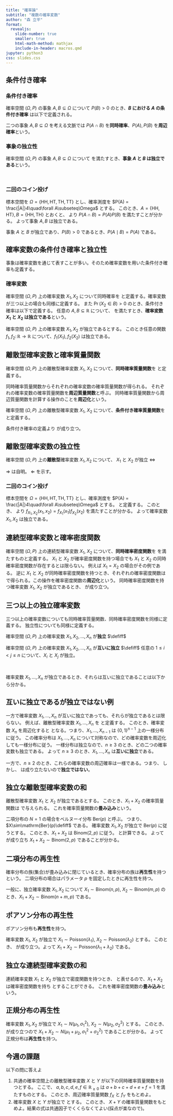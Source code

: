 ```yaml
---
title: "確率論"
subtitle: "複数の確率変数"
author: "森 立平"
format:
  revealjs:
    slide-number: true
    smaller: true
    html-math-method: mathjax
    include-in-header: macros.qmd
jupyter: python3
css: slides.css
---
```


## 条件付き確率

::: {#def-cond}
### 条件付き確率

   確率空間 $(\Omega,\,P)$ の事象 $A,B\subseteq\Omega$ について
   $P(B)> 0$ のとき、**$B$ における $A$ の条件付き確率** は以下で定義される。
   \begin{align*}
   P(A\mid B) &\coloneqq \frac{P(A\cap B)}{P(B)}.
   \end{align*}
:::

二つの事象 $A,B\subseteq\Omega$ を考える文脈では $P(A\cap B)$ を**同時確率**、$P(A),\,P(B)$ を**周辺確率**という。

::: {#def-ind}
### 事象の独立性

確率空間 $(\Omega,\,P)$ の事象 $A,B\subseteq\Omega$ について
\begin{align*}
P(A\cap B) &= P(A) P(B)
\end{align*}
を満たすとき、**事象 $A$ と $B$ は独立である**という。
:::

<br>

::: {#exm-ind}
### 二回のコイン投げ
標本空間を $\Omega = \{\mathrm{HH},\mathrm{HT},\mathrm{TH},\mathrm{TT}\}$ とし、確率測度を $P(A) = \frac{|A|}4\quad\forall A\subseteq\Omega$ とする。
このとき、$A=\{\mathrm{HH},\mathrm{HT}\},\,B=\{\mathrm{HH},\mathrm{TH}\}$ とおくと、
\begin{align*}
P(A\cap B) &= \frac14,&P(A)&=P(B)=\frac12
\end{align*}
より $P(A\cap B) = P(A)P(B)$ を満たすことが分かる。
よって事象 $A,\,B$ は独立である。
:::

事象 $A$ と $B$ が独立であり、$P(B)>0$ であるとき、$P(A\mid B)=P(A)$ である。

## 確率変数の条件付き確率と独立性
事象は確率変数を通じて表すことが多い。そのため確率変数を用いた条件付き確率も定義する。

::: {#def-cond-rv}
### 確率変数
確率空間 $(\Omega,\,P)$ 上の確率変数 $X_1, X_2$ について同時確率を
\begin{align*}
\Pr(X_1\in A,\,X_2\in B) &\coloneqq P(\{\omega\in\Omega\mid X_1(\omega)\in A\}\cap\{\omega\in\Omega\mid X_2(\omega)\in B\}\})\quad\forall A,B\subseteq\mathbb{R}
\end{align*}
と定義する。確率変数が三つ以上の場合も同様に定義する。
また $\Pr(X_2\in B)>0$ のとき、条件付き確率は以下で定義する。
\begin{align*}
\Pr(X_1\in A\mid X_2\in B) &\coloneqq P(\{\omega\in\Omega\mid X_1(\omega)\in A\}\mid\{\omega\in\Omega\mid X_2(\omega)\in B\}\})\\
&=\frac{\Pr(X_1\in A, X_2\in B)}{\Pr(X_2\in B)}\qquad\forall A,B\subseteq\mathbb{R}.
\end{align*}
任意の $A,B\subseteq\mathbb{R}$ について、
\begin{align*}
\Pr(X_1\in A,\,X_2\in B)  &= \Pr(X_1\in A)\Pr(X_2\in B)
\end{align*}
を満たすとき、**確率変数 $X_1$ と $X_2$ は独立である**という。
:::

::: {#lem-ind-func}
確率空間 $(\Omega,\,P)$ 上の確率変数 $X_1, X_2$ が独立であるとする。
このとき任意の関数 $f_1,\,f_2\colon\mathbb{R}\to\mathbb{R}$ について、$f_1(X_1),\,f_2(X_2)$ は独立である。
:::
::: {.proof}
\begin{align*}
\Pr(f_1(X_1)\in A,\,f_2(X_2)\in B) &=
\Pr(X_1\in f_1^{-1}(A),\,X_2\in f_2^{-1}(B))\\
&=\Pr(X_1\in f_1^{-1}(A))\Pr(X_2\in f_2^{-1}(B))\\
&=\Pr(f_1(X_1)\in A)\Pr(f_2(X_2)\in B).
\end{align*}
:::

## 離散型確率変数と確率質量関数

::: {#def-joint-mass}
確率空間 $(\Omega,\,P)$ 上の離散型確率変数 $X_1$, $X_2$ について、**同時確率質量関数**を
\begin{align*}
f_{X_1,\,X_2}(x_1,x_2) &\coloneqq \Pr(X_1=x_1,\,X_2=x_2)\\
\end{align*}
と定義する。
:::
同時確率質量関数からそれぞれの確率変数の確率質量関数が得られる。
\begin{align*}
f_{X_1}(x_1) &= \sum_{x_2} f_{X_1,\, X_2}(x_1, x_2),&
f_{X_2}(x_2) &= \sum_{x_1} f_{X_1,\, X_2}(x_1, x_2)
\end{align*}
それぞれの確率変数の確率質量関数を**周辺質量関数**と呼ぶ。
同時確率質量関数から周辺質量関数を計算する操作のことを**周辺化**という。

::: {#def-joint-mass}
確率空間 $(\Omega,\,P)$ 上の離散型確率変数 $X_1$, $X_2$ について、**条件付き確率質量関数**を
\begin{align*}
f_{X_1\mid X_2}(x_1\mid x_2) &\coloneqq \Pr(X_1=x_1\mid X_2=x_2)
\end{align*}
と定義する。
:::
条件付き確率の定義より
\begin{align*}
f_{X_1,\,X_2}(x_1,x_2) &= f_{X_1\mid X_2}(x_1\mid x_2) f_{X_2}(x_2)
\end{align*}
が成り立つ。

## 離散型確率変数の独立性

::: {#lem-cond}
確率空間 $(\Omega,\,P)$ 上の**離散型**確率変数 $X_1, X_2$ について、
$X_1$ と $X_2$ が独立 $\iff$
\begin{align*}
f_{X_1,\,X_2}(x_1,x_2) &= f_{X_1}(x_1) f_{X_2}(x_2)
&\forall x_1\in\mathrm{Image}(X_1),x_2\in\mathrm{Image}(X_2).
\end{align*}
:::
::: {.proof}
$\Longrightarrow$ は自明。
$\Longleftarrow$ を示す。
\begin{align*}
\Pr(X_1\in A,\,X_2\in B)  &= \sum_{x_1\in A}\sum_{x_2\in B} \Pr(X_1=x_1,\,X_2=x_2)\\
&= \sum_{x_1\in A}\sum_{x_2\in B} \Pr(X_1=x_1)\Pr(X_2=x_2)\\
&= \Pr(X_1\in A)\Pr(X_2\in B)
\end{align*}
:::

::: {#exm-ind-rv}
### 二回のコイン投げ
標本空間を $\Omega = \{\mathrm{HH},\mathrm{HT},\mathrm{TH},\mathrm{TT}\}$ とし、確率測度を $P(A) = \frac{|A|}4\quad\forall A\subseteq\Omega$ とする。
\begin{align*}
X_1(\mathrm{HH})&=X_1(\mathrm{HT}) = 1,&
X_1(\mathrm{TH})&=X_1(\mathrm{TT}) = 0\\
X_2(\mathrm{HH})&=X_2(\mathrm{TH}) = 1,&
X_2(\mathrm{HT})&=X_2(\mathrm{TT}) = 0
\end{align*}
と定義する。
このとき、
\begin{align*}
f_{X_1,\,X_2}(x_1,\,x_2) &= \frac14,&
f_{X_1}(x_1)=f_{X_2}(x_2)&=\frac12\qquad\forall x_1,x_2\in\{0,1\}
\end{align*}
より $f_{X_1,\,X_2}(x_1,\,x_2) = f_{X_1}(x_1)f_{X_2}(x_2)$ を満たすことが分かる。
よって確率変数 $X_1,\,X_2$ は独立である。
:::

## 連続型確率変数と確率密度関数
確率空間 $(\Omega,\,P)$ 上の連続型確率変数 $X_1$, $X_2$ について、**同時確率密度関数**を
\begin{align*}
%\Pr(\begin{bmatrix}X_1,\,X_2\end{bmatrix}\in A) &= \int_A f_{X_1,\,X_2}(x_1,x_2)\mathrm{d}x_1\mathrm{d}x_2
\Pr(X_1\in A,\,X_2\in B) &= \int_A\left(\int_B f_{X_1,\,X_2}(x_1,x_2)\mathrm{d}x_2\right)\mathrm{d}x_1
\end{align*}
を満たすものと定義する。
$X_1$ と $X_2$ が確率密度関数を持つ場合でも $X_1$ と $X_2$ の同時確率密度関数が存在するとは限らない。
例えば $X_1=X_2$ の場合がその例である。
逆に $X_1$ と $X_2$ が同時確率密度関数を持つとき、それぞれの確率密度関数は
\begin{align*}
f_{X_1}(x_1) &= \int_{-\infty}^\infty f_{X_1,\,X_2}(x_1,x_2)\mathrm{d}x_2\\
f_{X_2}(x_2) &= \int_{-\infty}^\infty f_{X_1,\,X_2}(x_1,x_2)\mathrm{d}x_1
\end{align*}
で得られる。この操作を確率密度関数の**周辺化**という。
同時確率密度関数を持つ確率変数 $X_1$, $X_2$ が独立であるとき、
\begin{align*}
f_{X_1,\,X_2}(x_1,x_2) &= f_{X_1}(x_1) f_{X_2}(x_2)
\end{align*}
が成り立つ。

## 三つ以上の独立確率変数
三つ以上の確率変数についても同時確率質量関数、同時確率密度関数を同様に定義する。
独立性についても同様に定義する。

::: {#def-ind-rvs}
確率空間 $(\Omega,\,P)$ 上の確率変数 $X_1, X_2,\dotsc, X_n$ が**独立** $\defiff$
\begin{align*}
\Pr(X_1\in A_1,\dotsc, X_n\in A_n) &= \prod_{k=1}^n \Pr(X_k\in A_k)\qquad\forall A_1,\dotsc,A_n\subseteq\mathbb{R}.
\end{align*}
:::

::: {#def-ind-rvs}
確率空間 $(\Omega,\,P)$ 上の確率変数 $X_1, X_2,\dotsc, X_n$ が**互いに独立** $\defiff$
任意の $1\le i< j\le n$ について、$X_i$ と $X_j$ が独立。
:::

<br>

確率変数 $X_1,\dotsc,X_n$ が独立であるとき、それらは互いに独立であることは以下から分かる。
\begin{align*}
\Pr(X_1\in A,\, X_2\in B) &= \Pr(X_1\in A,\, X_2\in B,\, X_3\in\mathbb{R},\dotsc, X_n\in\mathbb{R})\\
&= \Pr(X_1\in A)\Pr(X_2\in B) \prod_{k=3}^n \Pr(X_k\in\mathbb{R})\\
&= \Pr(X_1\in A)\Pr(X_2\in B).
\end{align*}


## 互いに独立であるが独立ではない例

一方で確率変数 $X_1,\dotsc,X_n$ が互いに独立であっても、それらが独立であるとは限らない。
例えば、離散型確率変数 $X_1,\dotsc,X_n$ を
\begin{align*}
f_{X_1,\dotsc,X_n}(x_1,\dotsc,x_n)&=\begin{cases}
\frac1{2^{n-1}}&\text{if } \sum_{k=1}^n x_k \text{ is even}\\
0&\text{otherwise}
\end{cases}&
\forall x_1,\dotsc,x_n\in\{0,1\}
\end{align*}
と定義する。
このとき、確率変数 $X_n$ を周辺化すると
\begin{align*}
f_{X_1,\dotsc,X_{n-1}}(x_1,\dotsc,x_{n-1})&=
f_{X_1,\dotsc,X_n}(x_1,\dotsc,x_{n-1},0)+ f_{X_1,\dotsc,X_n}(x_1,\dotsc,x_{n-1},1)
=\frac1{2^{n-1}}
\end{align*}
となる。つまり、$X_1,\dotsc,X_{n-1}$ は $\{0,1\}^{n-1}$ 上の一様分布に従う。
この確率分布は $X_1,\dotsc,X_n$ について対称なので、どの確率変数を周辺化しても一様分布に従う。
一様分布は独立なので、$n\ge 3$ のとき、どの二つの確率変数も独立である。
よって $n\ge 3$ のとき、$X_1,\dotsc,X_n$ は**互いに独立**である。

一方で、$n\ge 2$ のとき、これらの確率変数の周辺確率は一様である。つまり、
\begin{align*}
f_{X_k}(0) &= f_{X_k}(1) = \frac12\qquad\forall k=1,2,\dotsc,n.
\end{align*}
しかし、
\begin{align*}
f_{X_1,\dotsc,X_n}(x_1,\dotsc,x_n)&=\prod_{k=1}^n f_{X_k}(x_k)\qquad\forall x_1,\dotsc,x_n\in\{0,1\}
\end{align*}
は成り立たないので**独立ではない**。


## 独立な離散型確率変数の和

離散型確率変数 $X_1$ と $X_2$ が独立であるとする。
このとき、$X_1+X_2$ の確率質量関数は
\begin{align*}
f_{X_1+X_2}(x) &= \sum_z f_{X_1}(z)f_{X_2}(x-z)
\end{align*}
で与えられる。
これを確率質量関数の**畳み込み**という。

::: {#exm-ber}
二項分布の $N=1$ の場合をベルヌーイ分布 $\mathrm{Ber}(p)$ と呼ぶ。
つまり、$X\sim\mathrm{Ber}(p)\defiff$
\begin{align*}
\Pr(X=0) &= 1-p,& \Pr(X=1) &= p
\end{align*}
である。
確率変数 $X_1,X_2$ が独立で $\mathrm{Ber}(p)$ に従うとする。
このとき、$X_1+X_2$ は $\mathrm{Binom}(2, p)$ に従う。
\begin{align*}
\Pr(X_1+X_2 = 0) &= \Pr(X_1=0,\,X_2=0)
= \Pr(X_1=0)\Pr(X_2=0) = (1-p)^2\\
\Pr(X_1+X_2 = 1) &= \Pr(X_1=0,\,X_2=1) + \Pr(X_1=1,\,X_2=0)\\
&=  \Pr(X_1=0)\Pr(X_2=1) + \Pr(X_1=1)\Pr(X_2=0)\\
&= 2p(1-p)\\
\Pr(X_1+X_2 = 2) &= \Pr(X_1=1,\,X_2=1)
= \Pr(X_1=1)\Pr(X_2=1) = p^2
\end{align*}
と計算できる。
よって
\begin{align*}
\Pr(X_1+X_2 = k) &= \binom{2}{k} p^k(1-p)^{2-k}
\end{align*}
が成り立ち $X_1+X_2\sim\mathrm{Binom}(2, p)$ であることが分かる。
:::

## 二項分布の再生性

確率分布の族(集合)が畳み込みに閉じているとき、確率分布の族は**再生性**を持つという。
二項分布の場合はパラメータ $p$ を固定したときに再生性を持つ。

::: {#exm-binom}
一般に、独立確率変数 $X_1,\,X_2$ について $X_1\sim\mathrm{Binom}(n, p)$, $X_2\sim\mathrm{Binom}(m, p)$ のとき、$X_1+X_2\sim\mathrm{Binom}(n+m,p)$ である。
\begin{align*}
\Pr(X_1+X_2 = k) &= \sum_{\ell\ge 0} \Pr(X_1 = \ell) \Pr(X_2 = k-\ell)\\
&= \sum_{\ell\ge 0} \binom{n}{\ell} p^\ell(1-p)^{n-\ell} \binom{m}{k-\ell} p^{k-\ell}(1-p)^{m-k+\ell}\\
&= \left(\sum_{\ell= 0}^k \binom{n}{\ell} \binom{m}{k-\ell}\right) p^k(1-p)^{n+m-k}\\
&= \binom{n+m}{k} p^k(1-p)^{n+m-k}.
\end{align*}

:::

## ポアソン分布の再生性

ポアソン分布も**再生性**を持つ。

::: {#exm-poisson}
確率変数 $X_1$, $X_2$ が独立で $X_1\sim\mathrm{Poisson}(\lambda_1)$, $X_2\sim\mathrm{Poisson}(\lambda_2)$ とする。
このとき、
\begin{align*}
f_{X_1+X_2}(x) &= \sum_{z= 0}^x f_{X_1}(z) f_{X_2}(x-z)\\
&= \sum_{z= 0}^x \frac{\lambda_1^z}{z!}\mathrm{e}^{-\lambda_1}\frac{\lambda_2^{x-z}}{(x-z)!}\mathrm{e}^{-\lambda_2}\\
&= \frac1{x!}\mathrm{e}^{-(\lambda_1+\lambda_2)}\sum_{z=0}^x\binom{x}{z} \lambda_1^z\lambda_2^{x-z}\\
&= \frac1{x!}\mathrm{e}^{-(\lambda_1+\lambda_2)}(\lambda_1+\lambda_2)^x
\end{align*}
が成り立つ。よって $X_1+X_2\sim\mathrm{Poisson}(\lambda_1+\lambda_2)$ である。
:::


## 独立な連続型確率変数の和

連続確率変数 $X_1$ と $X_2$ が独立で密度関数を持つとき、
\begin{align*}
\Pr(X_1+X_2\in A) &= \int\int_{y+z\in A} f_{X_1}(y)f_{X_2}(z)\mathrm{d}y\mathrm{d}z\\
&= \int\int_{x\in A} f_{X_1}(y)f_{X_2}(x-y)\mathrm{d}y\mathrm{d}x \qquad(x=y+z)\\
&= \int_{A} \left(\int_{-\infty}^\infty f_{X_1}(y)f_{X_2}(x-y)\mathrm{d}y\right)\mathrm{d}x \qquad(x=y+z)\\
\end{align*}
と表せるので、$X_1+X_2$ は確率密度関数を持ち
\begin{align*}
f_{X_1+X_2}(x) &= \int_{-\infty}^\infty f_{X_1}(z)f_{X_2}(x-z)\mathrm{d} z
\end{align*}
とすることができる。
これを確率密度関数の**畳み込み**という。

## 正規分布の再生性

確率変数 $X_1,\,X_2$ が独立で $X_1\sim N(\mu_1,\,\sigma_1^2)$, $X_2\sim N(\mu_2,\,\sigma_2^2)$ とする。
このとき、
\begin{align*}
f_{X_1+X_2}(x) &= \int_{-\infty}^\infty f_{X_1}(z)f_{X_2}(x-z)\mathrm{d} z\\
 &= \int_{-\infty}^\infty \frac1{\sqrt{2\pi\sigma_1^2}} \mathrm{e}^{-\frac{(z-\mu_1)^2}{2\sigma_1^2}}\frac1{\sqrt{2\pi\sigma_2^2}} \mathrm{e}^{-\frac{(x-z-\mu_2)^2}{2\sigma_2^2}}\mathrm{d} z\\
 &= \frac1{2\pi\sqrt{\sigma_1^2\sigma_2^2}}\int_{-\infty}^\infty  \mathrm{e}^{-\frac{\sigma_2^2(z-\mu_1)^2+\sigma_1^2(x-z-\mu_2)^2}{2\sigma_1^2\sigma_2^2}}\mathrm{d} z\\
 &= \frac1{2\pi\sqrt{\sigma_1^2\sigma_2^2}}\int_{-\infty}^\infty  \mathrm{e}^{-\frac{(\sigma_1^2+\sigma_2^2)\left(z-\frac{\sigma_2^2\mu_1+\sigma_1^2(x-\mu_2)}{\sigma_1^2+\sigma_2^2}\right)^2 + \sigma_2^2\mu_1^2 + \sigma_1^2(x-\mu_2)^2 - \frac{(\sigma_2^2\mu_1+\sigma_1^2(x-\mu_2))^2}{\sigma_1^2+\sigma_2^2}}{2\sigma_1^2\sigma_2^2}}\mathrm{d} z\\
 &= \frac1{\sqrt{2\pi(\sigma_1^2+\sigma_2^2)}}\mathrm{e}^{-\frac{\sigma_2^2\mu_1^2 + \sigma_1^2(x-\mu_2)^2 - \frac{(\sigma_2^2\mu_1+\sigma_1^2(x-\mu_2))^2}{\sigma_1^2+\sigma_2^2}}{2\sigma_1^2\sigma_2^2}}\\
 &= \frac1{\sqrt{2\pi(\sigma_1^2+\sigma_2^2)}}\mathrm{e}^{-\frac{(x-(\mu_1+\mu_2))^2}{2(\sigma_1^2+\sigma_2^2)}}\\
\end{align*}
が成り立つので $X_1+X_2\sim N(\mu_1+\mu_2,\,\sigma_1^2+\sigma_2^2)$ であることが分かる。
よって正規分布は**再生性**を持つ。



## 今週の課題


以下の問に答えよ

::: {.wide-list}

1.
共通の確率空間上の離散型確率変数 $X$ と $Y$ が以下の同時確率質量関数を持つとする。
\begin{align*}
f_{X,\,Y}(0,\,0) &= a,&
f_{X,\,Y}(0,\,1) &= b,&
f_{X,\,Y}(0,\,2) &= c,\\
f_{X,\,Y}(1,\,0) &= d,&
f_{X,\,Y}(1,\,1) &= e,&
f_{X,\,Y}(1,\,2) &= f
\end{align*}
ここで、 $a,b,c,d,e,f\in\mathbb{R}_{\ge 0}$ は $a+b+c+d+e+f=1$ を満たすものとする。
このとき、周辺確率質量関数 $f_X$ と $f_Y$ をもとめよ。
1. 確率変数 $X$ と $Y$ が独立で
\begin{align*}
 X&\sim\mathrm{Ber}(p)& p\in[0,1]\\
 Y&\sim\mathrm{Poisson}(\lambda)& \lambda\in \mathbb{R}_{\ge 0}
\end{align*}
  とする。
このとき、 $X+Y$ の確率質量関数をもとめよ。結果の式は共通因子でくくらなくてよい(採点が楽なので)。

:::
